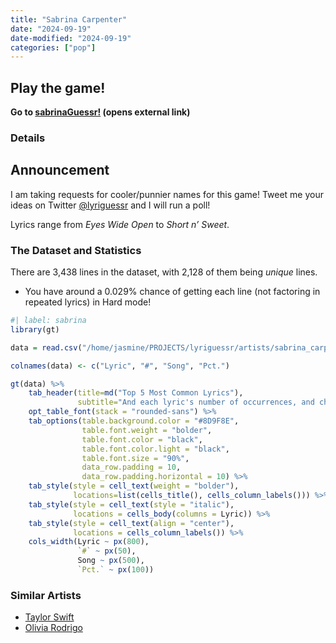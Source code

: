 ```yaml
---
title: "Sabrina Carpenter"
date: "2024-09-19"
date-modified: "2024-09-19"
categories: ["pop"]
---
```


::: {.callout-tip appearance="simple"}
## Play the game!
::: lead
**Go to <a href="https://sabrina.lyriguessr.xyz/" target="_blank">sabrinaGuessr!</a> (opens external link)**
:::
:::

### Details

::: {.callout-note appearance="simple"}
## Announcement
I am taking requests for cooler/punnier names for this game! Tweet me your ideas on Twitter [@lyriguessr](https://x.com/lyriguessr) and I will run a poll!
:::

Lyrics range from *Eyes Wide Open* to *Short n' Sweet*.

### The Dataset and Statistics

There are 3,438 lines in the dataset, with 2,128 of them being *unique* lines. 

* You have around a 0.029% chance of getting each line (not factoring in repeated lyrics) in Hard mode! 

```r
#| label: sabrina
library(gt)

data = read.csv("/home/jasmine/PROJECTS/lyriguessr/artists/sabrina_carpenter/sabrina carpenter_counts.csv")

colnames(data) <- c("Lyric", "#", "Song", "Pct.")

gt(data) %>% 
    tab_header(title=md("Top 5 Most Common Lyrics"), 
               subtitle="And each lyric's number of occurrences, and chance of showing up in Hard mode") %>%
    opt_table_font(stack = "rounded-sans") %>%
    tab_options(table.background.color = "#8D9F8E",
                table.font.weight = "bolder",
                table.font.color = "black",
                table.font.color.light = "black",
                table.font.size = "90%",
                data_row.padding = 10,
                data_row.padding.horizontal = 10) %>%
    tab_style(style = cell_text(weight = "bolder"),
              locations=list(cells_title(), cells_column_labels())) %>%
    tab_style(style = cell_text(style = "italic"),
              locations = cells_body(columns = Lyric)) %>%
    tab_style(style = cell_text(align = "center"),
              locations = cells_column_labels()) %>%
    cols_width(Lyric ~ px(800),
               `#` ~ px(50),
               Song ~ px(500),
               `Pct.` ~ px(100))
```

### Similar Artists

* [Taylor Swift](0_taylor_swift.qmd)
* [Olivia Rodrigo](4_olivia_rodrigo.qmd)